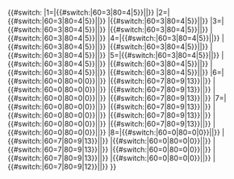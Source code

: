 {{#switch:{{{2}}}<!--

1
-->|1={{Ribbon devices/device|{{#switch:{{{1}}}|60=24|80=32|43}}|{{#switch:{{{1}}}|60=3|80=4|5}}|{{{3}}}|{{{1}}}}}<!--

2
-->|2={{Ribbon devices/device|{{#switch:{{{1}}}|60=13|80=17|23}}|{{#switch:{{{1}}}|60=3|80=4|5}}|{{{3}}}|{{{1}}}}}
{{Ribbon devices/device|{{#switch:{{{1}}}|60=36|80=48|63}}|{{#switch:{{{1}}}|60=3|80=4|5}}|{{{4}}}|{{{1}}}}}<!--

3
-->|3={{Ribbon devices/device|{{#switch:{{{1}}}|60=7|80=10|13}}|{{#switch:{{{1}}}|60=3|80=4|5}}|{{{3}}}|{{{1}}}}}
{{Ribbon devices/device|{{#switch:{{{1}}}|60=24|80=32|43}}|{{#switch:{{{1}}}|60=3|80=4|5}}|{{{4}}}|{{{1}}}}}
{{Ribbon devices/device|{{#switch:{{{1}}}|60=41|80=55|73}}|{{#switch:{{{1}}}|60=3|80=4|5}}|{{{5}}}|{{{1}}}}}<!--

4
-->|4={{Ribbon devices/device|{{#switch:{{{1}}}|60=2|80=3|4}}|{{#switch:{{{1}}}|60=3|80=4|5}}|{{{3}}}|{{{1}}}}}
{{Ribbon devices/device|{{#switch:{{{1}}}|60=16|80=22|29}}|{{#switch:{{{1}}}|60=3|80=4|5}}|{{{4}}}|{{{1}}}}}
{{Ribbon devices/device|{{#switch:{{{1}}}|60=31|80=42|55}}|{{#switch:{{{1}}}|60=3|80=4|5}}|{{{5}}}|{{{1}}}}}
{{Ribbon devices/device|{{#switch:{{{1}}}|60=46|80=61|81}}|{{#switch:{{{1}}}|60=3|80=4|5}}|{{{6}}}|{{{1}}}}}<!--

5
-->|5={{Ribbon devices/device|{{#switch:{{{1}}}|60=2|80=4|3}}|{{#switch:{{{1}}}|60=3|80=4|5}}|{{{3}}}|{{{1}}}}}
{{Ribbon devices/device|{{#switch:{{{1}}}|60=13|80=17|23}}|{{#switch:{{{1}}}|60=3|80=4|5}}|{{{4}}}|{{{1}}}}}
{{Ribbon devices/device|{{#switch:{{{1}}}|60=24|80=32|43}}|{{#switch:{{{1}}}|60=3|80=4|5}}|{{{5}}}|{{{1}}}}}
{{Ribbon devices/device|{{#switch:{{{1}}}|60=35|80=48|63}}|{{#switch:{{{1}}}|60=3|80=4|5}}|{{{6}}}|{{{1}}}}}
{{Ribbon devices/device|{{#switch:{{{1}}}|60=47|80=63|83}}|{{#switch:{{{1}}}|60=3|80=4|5}}|{{{7}}}|{{{1}}}}}<!--

6
-->|6={{Ribbon devices/device|{{#switch:{{{1}}}|60=0|80=4|3}}|{{#switch:{{{1}}}|60=0|80=0|0}}|{{{3}}}|{{{1}}}}}
{{Ribbon devices/device|{{#switch:{{{1}}}|60=9|80=12|17}}|{{#switch:{{{1}}}|60=7|80=9|13}}|{{{4}}}|{{{1}}}}}
{{Ribbon devices/device|{{#switch:{{{1}}}|60=21|80=27|37}}|{{#switch:{{{1}}}|60=0|80=0|0}}|{{{5}}}|{{{1}}}}}
{{Ribbon devices/device|{{#switch:{{{1}}}|60=29|80=38|51}}|{{#switch:{{{1}}}|60=7|80=9|13}}|{{{6}}}|{{{1}}}}}
{{Ribbon devices/device|{{#switch:{{{1}}}|60=40|80=53|71}}|{{#switch:{{{1}}}|60=0|80=0|0}}|{{{7}}}|{{{1}}}}}
{{Ribbon devices/device|{{#switch:{{{1}}}|60=48|80=64|85}}|{{#switch:{{{1}}}|60=7|80=9|13}}|{{{8}}}|{{{1}}}}}<!--

7
-->|7={{Ribbon devices/device|{{#switch:{{{1}}}|60=0|80=1|0}}|{{#switch:{{{1}}}|60=0|80=0|0}}|{{{3}}}|{{{1}}}}}
{{Ribbon devices/device|{{#switch:{{{1}}}|60=7|80=9|11}}|{{#switch:{{{1}}}|60=7|80=9|13}}|{{{4}}}|{{{1}}}}}
{{Ribbon devices/device|{{#switch:{{{1}}}|60=16|80=22|29}}|{{#switch:{{{1}}}|60=0|80=0|0}}|{{{5}}}|{{{1}}}}}
{{Ribbon devices/device|{{#switch:{{{1}}}|60=23|80=30|39}}|{{#switch:{{{1}}}|60=7|80=9|13}}|{{{6}}}|{{{1}}}}}
{{Ribbon devices/device|{{#switch:{{{1}}}|60=32|80=43|57}}|{{#switch:{{{1}}}|60=0|80=0|0}}|{{{7}}}|{{{1}}}}}
{{Ribbon devices/device|{{#switch:{{{1}}}|60=39|80=51|67}}|{{#switch:{{{1}}}|60=7|80=9|13}}|{{{8}}}|{{{1}}}}}
{{Ribbon devices/device|{{#switch:{{{1}}}|60=48|80=64|86}}|{{#switch:{{{1}}}|60=0|80=0|0}}|{{{9}}}|{{{1}}}}}<!--

8
-->|8={{Ribbon devices/device|{{#switch:{{{1}}}|60=0|80=0|0}}|{{#switch:{{{1}}}|60=0|80=0|0}}|{{{3}}}|{{{1}}}}}
{{Ribbon devices/device|{{#switch:{{{1}}}|60=6|80=7|11}}|{{#switch:{{{1}}}|60=7|80=9|13}}|{{{4}}}|{{{1}}}}}
{{Ribbon devices/device|{{#switch:{{{1}}}|60=15|80=20|25}}|{{#switch:{{{1}}}|60=0|80=0|0}}|{{{5}}}|{{{1}}}}}
{{Ribbon devices/device|{{#switch:{{{1}}}|60=20|80=27|36}}|{{#switch:{{{1}}}|60=7|80=9|13}}|{{{6}}}|{{{1}}}}}
{{Ribbon devices/device|{{#switch:{{{1}}}|60=29|80=38|50}}|{{#switch:{{{1}}}|60=0|80=0|0}}|{{{7}}}|{{{1}}}}}
{{Ribbon devices/device|{{#switch:{{{1}}}|60=34|80=46|61}}|{{#switch:{{{1}}}|60=7|80=9|13}}|{{{8}}}|{{{1}}}}}
{{Ribbon devices/device|{{#switch:{{{1}}}|60=43|80=57|75}}|{{#switch:{{{1}}}|60=0|80=0|0}}|{{{9}}}|{{{1}}}}}
{{Ribbon devices/device|{{#switch:{{{1}}}|60=48|80=64|86}}|{{#switch:{{{1}}}|60=7|80=9|12}}|{{{10}}}|{{{1}}}}}
}}<noinclude>

{{Documentation|Template:Ribbon devices/device layout/doc}}
<!-- PLEASE ADD THIS TEMPLATE'S CATEGORIES AND INTERWIKIS TO THE /doc SUBPAGE, THANKS -->
</noinclude>